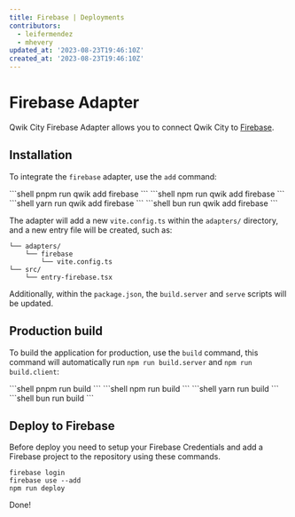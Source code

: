 ```yaml
---
title: Firebase | Deployments
contributors:
  - leifermendez
  - mhevery
updated_at: '2023-08-23T19:46:10Z'
created_at: '2023-08-23T19:46:10Z'
---
```



# Firebase Adapter

Qwik City Firebase Adapter allows you to connect Qwik City to [Firebase](https://firebase.google.com/docs/hosting).

## Installation

To integrate the `firebase` adapter, use the `add` command:


<PackageManagerTabs>
<span q:slot="pnpm">
```shell
pnpm run qwik add firebase
```
</span>
<span q:slot="npm">
```shell
npm run qwik add firebase
```
</span>
<span q:slot="yarn">
```shell
yarn run qwik add firebase
```
</span>
<span q:slot="bun">
```shell
bun run qwik add firebase
```
</span>
</PackageManagerTabs>

The adapter will add a new `vite.config.ts` within the `adapters/` directory, and a new entry file will be created, such as:

```shell
└── adapters/
    └── firebase
        └── vite.config.ts
└── src/
    └── entry-firebase.tsx
```

Additionally, within the `package.json`, the `build.server` and `serve` scripts will be updated.

## Production build

To build the application for production, use the `build` command, this command will automatically run `npm run build.server` and `npm run build.client`:

<PackageManagerTabs>
<span q:slot="pnpm">
```shell
pnpm run build
```
</span>
<span q:slot="npm">
```shell
npm run build
```
</span>
<span q:slot="yarn">
```shell
yarn run build
```
</span>
<span q:slot="bun">
```shell
bun run build
```
</span>
</PackageManagerTabs>

## Deploy to Firebase

Before deploy you need to setup your Firebase Credentials and add a Firebase project to the repository using these commands.

```shell
firebase login
firebase use --add
npm run deploy
```
Done!
